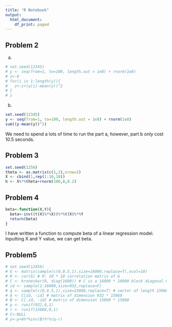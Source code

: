 ```yaml
---
title: "R Notebook"
output:
  html_document:
    df_print: paged
---
```

## Problem 2
a.
```r
# set.seed(12345)
# y <- seq(from=1, to=100, length.out = 1e8) + rnorm(1e8)
# z<-0
# for(i in 1:length(y)){
#   z<-z+(y[i]-mean(y))^2
# }
# z
```
b.
```r
set.seed(12345)
y <- seq(from=1, to=100, length.out = 1e8) + rnorm(1e8)
sum((y-mean(y))^2)
```

We need to spend a lots of time to run the part a, however, part b only cost 10.5 seconds.

## Problem 3
```r
set.seed(1256)
theta <- as.matrix(c(1,2),nrow=2)
X <- cbind(1,rep(1:10,10))
h <- X%*%theta+rnorm(100,0,0.2)
```

## Problem 4
```r
beta<-function(X,Y){
  beta<-inv((t(X)%*%X))%*%t(X)%*%Y
  return(beta)
}
```
I have written a function to compute beta of a linear regression model. Inputting X and Y value, we can get beta.

## Problem5
```r
# set.seed(12456) 
# G <- matrix(sample(c(0,0.5,1),size=16000,replace=T),ncol=10)
# R <- cor(G) # R: 10 * 10 correlation matrix of G
# C <- kronecker(R, diag(1600)) # C is a 16000 * 16000 block diagonal matrix
# id <- sample(1:16000,size=932,replace=F)
# q <- sample(c(0,0.5,1),size=15068,replace=T) # vector of length 15068
# A <- C[id, -id] # matrix of dimension 932 * 15068
# B <- C[-id, -id] # matrix of dimension 15068 * 15068
# p <- runif(932,0,1)
# r <- runif(15068,0,1)
# C<-NULL
# y<-p+A%*%inv(B)%*%(q-r)
```
